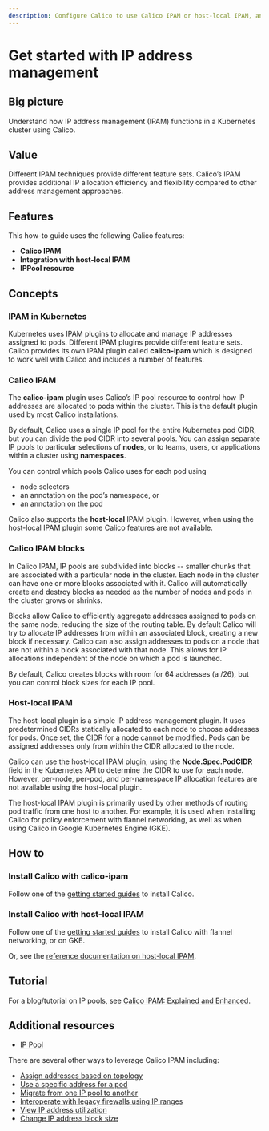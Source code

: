 ```yaml
---
description: Configure Calico to use Calico IPAM or host-local IPAM, and when to use one or the other.
---
```



# Get started with IP address management

## Big picture

Understand how IP address management (IPAM) functions in a Kubernetes cluster using Calico.

## Value

Different IPAM techniques provide different feature sets. Calico’s IPAM provides additional IP allocation efficiency and flexibility compared to other address management approaches.

## Features

This how-to guide uses the following Calico features:

- **Calico IPAM**
- **Integration with host-local IPAM**
- **IPPool resource**

## Concepts

### IPAM in Kubernetes

Kubernetes uses IPAM plugins to allocate and manage IP addresses assigned to pods. Different IPAM plugins provide different feature sets. Calico provides its own IPAM plugin called **calico-ipam** which is designed to work well with Calico and includes a number of features.

### Calico IPAM

The **calico-ipam** plugin uses Calico’s IP pool resource to control how IP addresses are allocated to pods within the cluster. This is the default plugin used by most Calico installations.

By default, Calico uses a single IP pool for the entire Kubernetes pod CIDR, but you can divide the pod CIDR into several pools. You can assign separate IP pools to particular selections of **nodes**, or to teams, users, or applications within a cluster using **namespaces**.

You can control which pools Calico uses for each pod using

- node selectors
- an annotation on the pod’s namespace, or
- an annotation on the pod

Calico also supports the **host-local** IPAM plugin. However, when using the host-local IPAM plugin some Calico features are not available.

### Calico IPAM blocks

In Calico IPAM, IP pools are subdivided into blocks -- smaller chunks that are associated with a particular node in the cluster. Each node in the cluster can have one or more blocks associated with it. Calico will automatically create and destroy blocks as needed as the number of nodes and pods in the cluster grows or shrinks.

Blocks allow Calico to efficiently aggregate addresses assigned to pods on the same node, reducing the size of the routing table. By default Calico will try to allocate IP addresses from within an associated block, creating a new block if necessary. Calico can also assign addresses to pods on a node that are not within a block associated with that node. This allows for IP allocations independent of the node on which a pod is launched.

By default, Calico creates blocks with room for 64 addresses (a /26), but you can control block sizes for each IP pool.

### Host-local IPAM

The host-local plugin is a simple IP address management plugin. It uses predetermined CIDRs statically allocated to each node to choose addresses for pods. Once set, the CIDR for a node cannot be modified. Pods can be assigned addresses only from within the CIDR allocated to the node.

Calico can use the host-local IPAM plugin, using the **Node.Spec.PodCIDR** field in the Kubernetes API to determine the CIDR to use for each node. However, per-node, per-pod, and per-namespace IP allocation features are not available using the host-local plugin.

The host-local IPAM plugin is primarily used by other methods of routing pod traffic from one host to another. For example, it is used when installing Calico for policy enforcement with flannel networking, as well as when using Calico in Google Kubernetes Engine (GKE).

## How to

### Install Calico with calico-ipam

Follow one of the [getting started guides](../../getting-started/index.mdx) to install Calico.

### Install Calico with host-local IPAM

Follow one of the [getting started guides](../../getting-started/index.mdx) to install Calico with flannel networking, or on GKE.

Or, see the [reference documentation on host-local IPAM](../../reference/configure-cni-plugins.mdx#using-host-local-ipam).

## Tutorial

For a blog/tutorial on IP pools, see [Calico IPAM: Explained and Enhanced](https://www.tigera.io/blog/calico-ipam-explained-and-enhanced/).

## Additional resources

- [IP Pool](../../reference/resources/ippool.mdx)

There are several other ways to leverage Calico IPAM including:

- [Assign addresses based on topology](assign-ip-addresses-topology.mdx)
- [Use a specific address for a pod](use-specific-ip.mdx)
- [Migrate from one IP pool to another](migrate-pools.mdx)
- [Interoperate with legacy firewalls using IP ranges](legacy-firewalls.mdx)
- [View IP address utilization](../../reference/calicoctl/ipam/show.mdx)
- [Change IP address block size](../../reference/resources/ippool.mdx)
